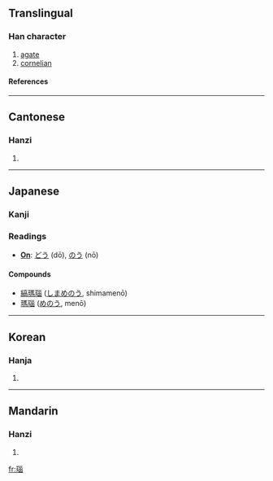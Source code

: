 ==Translingual==
===Han character===
{{Han char|rn=96|rad=玉|as=09|sn=13|four=1216<sub>3</sub>|canj=一土女女田 (MGVVW)}}
# [[agate]]
# [[cornelian]]
====References====
{{Han ref|kx=0738.030|dkj=21125|dj=1148.230|hdz=21130.020|uh=7459|ud=29785|bh=B7EA|bd=47082}}

----
==Cantonese==
===Hanzi===
{{yue-hanzi|jyut=|y=nou5}}
# {{defn|Cantonese}}

----
==Japanese==
===Kanji===
===Readings===
* '''[[On]]''': [[どう]] (dō), [[のう]] (nō)
====Compounds====
*[[縞瑪瑙]] ([[しまめのう]], shimamenō)
*[[瑪瑙]] ([[めのう]], menō)
----
==Korean==
===Hanja===
{{ko-hanja|hangeul=노|eumhun=|rv=no|mr=no|y=no}}
# {{defn|Korean}}

----
==Mandarin==
===Hanzi===
{{cmn-hanzi|pin=[[nǎo]] ([[nao3]])|wg=nao<sup>3</sup>}}
# {{defn|Mandarin}}

[[fr:瑙]]